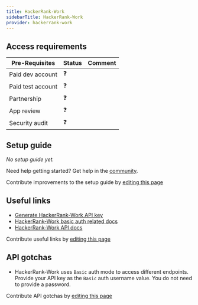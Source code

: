 ```yaml
---
title: HackerRank-Work
sidebarTitle: HackerRank-Work
provider: hackerrank-work
---
```




<Overview />
<PreBuiltTooling />
<PreBuiltUseCases />

## Access requirements
| Pre-Requisites | Status | Comment|
| - | - | - |
| Paid dev account | ❓ |  |
| Paid test account | ❓ |  |
| Partnership | ❓ | |
| App review | ❓ |  |
| Security audit | ❓ | |


## Setup guide

_No setup guide yet._

<Tip>Need help getting started? Get help in the [community](https://nango.dev/slack).</Tip>

<Note>Contribute improvements to the setup guide by [editing this page](https://github.com/nangohq/nango/tree/master/docs-v2/integrations/all/hackerrank-work.mdx)</Note>


## Useful links

-   [Generate HackerRank-Work API key](https://hackerrank.com/x/settings/api)
-   [HackerRank-Work basic auth related docs](https://www.hackerrank.com/work/apidocs#!/Introduction/options_intro_authentication)
-   [HackerRank-Work API docs](https://www.hackerrank.com/work/apidocs#!/Introduction/options_intro_api)

<Note>Contribute useful links by [editing this page](https://github.com/nangohq/nango/tree/master/docs-v2/integrations/all/hackerrank-work.mdx)</Note>

## API gotchas

- HackerRank-Work uses `Basic` auth mode to access different endpoints. Provide your API key as the `Basic` auth username value. You do not need to provide a password.

<Note>Contribute API gotchas by [editing this page](https://github.com/nangohq/nango/tree/master/docs-v2/integrations/all/hackerrank-work.mdx)</Note>